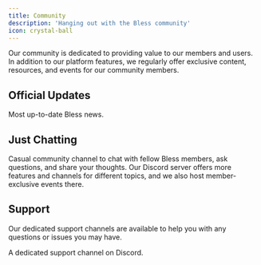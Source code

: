 ```yaml
---
title: Community
description: 'Hanging out with the Bless community'
icon: crystal-ball
---
```


Our community is dedicated to providing value to our members and users. In addition to our platform features, we regularly offer exclusive content, resources, and events for our community members.

## Official Updates

<CardGroup cols={2}>
    <Card
        title='X (Twitter)'
        icon='twitter'
        href='https://x.com/theBlessNetwork'
    >
        Most up-to-date Bless news.
    </Card>
</CardGroup>

## Just Chatting

<CardGroup cols={2}>
<Card title='Telegram' icon='telegram' href='https://t.me/blessnetofficial'>
    Casual community channel to chat with fellow Bless members, ask questions,
    and share your thoughts.
</Card>

<Card title='Discord' icon='discord' href='https://discord.com/invite/blessnetwork'>
Our Discord server offers more features and channels for different topics, and we also host member-exclusive events there.
</Card>
</CardGroup>

## Support

Our dedicated support channels are available to help you with any questions or issues you may have.

<CardGroup cols={2}>
    <Card
        title='Discord Support Channel'
        icon='discord'
        href='https://discord.com/invite/blessnetwork'
    >
        A dedicated support channel on Discord.
    </Card>
</CardGroup>
